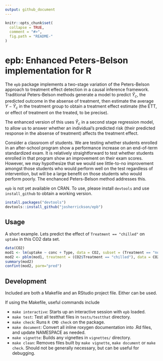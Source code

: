 ```yaml
---
output: github_document
---
```


<!-- README.md is generated from README.Rmd. Please edit that file -->

```r
knitr::opts_chunk$set(
  collapse = TRUE,
  comment = "#>",
  fig.path = "README-"
)
```

# epb: Enhanced Peters-Belson implementation for R

The `epb` package implements a two-stage variation of the Peters-Belson approach to treatment effect detection in a causal inference
framework. Traditional Peters-Belson methods generate a model to predict $\hat{Y}_c$, the predicted outcome in the absense of treatment, then estimate
the average $Y - \hat{Y}_c$ in the treatment group to obtain a treatment effect estimate (the ETT, or effect of treatment on the treated, to be
precise).

The enhanced version of this uses $\hat{Y}_c$ in a second stage regression model, to allow us to answer whether an individual's predicted risk (their
predicted response in the absense of treatment) affects the treatment effect.

Consider a classroom of students. We are testing whether students enrolled in an after-school program show a performance increase on an end-of-term
standardized exam. It is relatively straightforward to test whether students enrolled in that program show an improvement on their exam
scores. However, we may hypothesize that we would see little-to-no improvement amongst those students who would perform well on the test regardless of
intervention, but will be a large benefit on those students who would perform poorly. The enchanced Peters-Belson method addresses this.

`epb` is not yet available on CRAN. To use, please install `devtools` and use `install_github` to obtain a working version.

```r
install.packages("devtools")
devtools::install_github("josherrickson/epb")
```

## Usage

A short example. Lets predict the effect of `Treatment == "chilled"` on `uptake` in this CO2 data set.

```r
data(CO2)
mod1 <- lm(uptake ~ conc + Type, data = CO2, subset = (Treatment == "nonchilled"))
mod2 <- pblm(mod1, treatment = (CO2$Treatment == "chilled"), data = CO2)
summary(mod2)
confint(mod2, parm="pred")
```

## Development

Included are both a Makefile and an RStudio project file. Either can be used.

If using the Makefile, useful commands include


- `make interactive`: Starts up an interactive session with `epb` loaded.
- `make test`: Test all testthat files in `tests/testthat` directory.
- `make check`: Runs `R CMD check` on the package.
- `make document`: Convert all inline roxygen documentation into .Rd files, and update NAMESPACE as needed.
- `make vignette`: Builds any vignettes in `vignettes/` directory.
- `make clean`: Removes files built by `make vignette`, `make document` or `make check`.  Should not be generally necessary, but can be useful for
   debugging.
